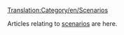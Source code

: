 [[Translation:Category/en/Scenarios]]

Articles relating to [[Main/en/scenario|scenarios]] are here.
